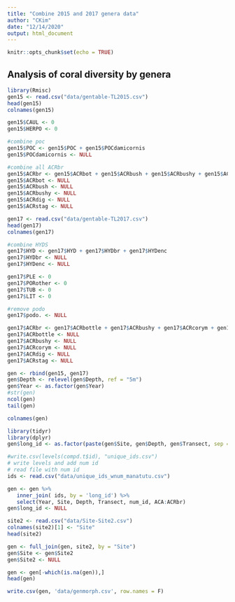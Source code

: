 ```yaml
---
title: "Combine 2015 and 2017 genera data"
author: "CKim"
date: "12/14/2020"
output: html_document
---
```


```r
knitr::opts_chunk$set(echo = TRUE)
```

## Analysis of coral diversity by genera

```r
library(Rmisc)
gen15 <- read.csv("data/gentable-TL2015.csv")
head(gen15)
colnames(gen15)

gen15$CAUL <- 0
gen15$HERPO <- 0

#combine poc
gen15$POC <- gen15$POC + gen15$POCdamicornis
gen15$POCdamicornis <- NULL

#combine all ACRbr
gen15$ACRbr <- gen15$ACRbot + gen15$ACRbush + gen15$ACRbushy + gen15$ACRdig + gen15$ACRstag
gen15$ACRbot <- NULL
gen15$ACRbush <- NULL
gen15$ACRbushy <- NULL
gen15$ACRdig <- NULL
gen15$ACRstag <- NULL
```

```r
gen17 <- read.csv("data/gentable-TL2017.csv")
head(gen17)
colnames(gen17)

#combine HYDS
gen17$HYD <- gen17$HYD + gen17$HYDbr + gen17$HYDenc
gen17$HYDbr <- NULL
gen17$HYDenc <- NULL

gen17$PLE <- 0
gen17$PORother <- 0
gen17$TUB <- 0
gen17$LIT <- 0

#remove podo
gen17$podo. <- NULL

gen17$ACRbr <- gen17$ACRbottle + gen17$ACRbushy + gen17$ACRcorym + gen17$ACRdig + gen17$ACRstag
gen17$ACRbottle <- NULL
gen17$ACRbushy <- NULL
gen17$ACRcorym <- NULL
gen17$ACRdig <- NULL
gen17$ACRstag <- NULL
```

```r
gen <- rbind(gen15, gen17)
gen$Depth <- relevel(gen$Depth, ref = "5m")
gen$Year <- as.factor(gen$Year)
#str(gen)
ncol(gen)
tail(gen)

colnames(gen)
```

```r
library(tidyr)
library(dplyr)
gen$long_id <- as.factor(paste(gen$Site, gen$Depth, gen$Transect, sep = "_"))

#write.csv(levels(compd.t$id), "unique_ids.csv")
# write levels and add num id
# read file with num id
ids <- read.csv("data/unique_ids_wnum_manatutu.csv")

gen <- gen %>% 
   inner_join( ids, by = 'long_id') %>% 
   select(Year, Site, Depth, Transect, num_id, ACA:ACRbr)
gen$long_id <- NULL
```

```r
site2 <- read.csv("data/Site-Site2.csv")
colnames(site2)[1] <- "Site"
head(site2)

gen <- full_join(gen, site2, by = "Site")
gen$Site <- gen$Site2
gen$Site2 <- NULL

gen <- gen[-which(is.na(gen)),]
head(gen)

write.csv(gen, 'data/genmorph.csv', row.names = F)
```